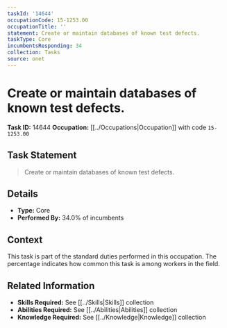 ```yaml
---
taskId: '14644'
occupationCode: 15-1253.00
occupationTitle: ''
statement: Create or maintain databases of known test defects.
taskType: Core
incumbentsResponding: 34
collection: Tasks
source: onet
---
```

# Create or maintain databases of known test defects.

**Task ID:** 14644
**Occupation:** [[../Occupations|Occupation]] with code `15-1253.00`

## Task Statement

> Create or maintain databases of known test defects.

## Details

- **Type:** Core
- **Performed By:** 34.0% of incumbents

## Context

This task is part of the standard duties performed in this occupation. The percentage indicates how common this task is among workers in the field.

## Related Information

- **Skills Required:** See [[../Skills|Skills]] collection
- **Abilities Required:** See [[../Abilities|Abilities]] collection
- **Knowledge Required:** See [[../Knowledge|Knowledge]] collection
